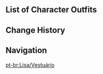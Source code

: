 {{CharacterTabs}}

==List of Character Outfits==
{{Outfits by Category Table|Lisa Outfits|nocharacter=1}}

==Change History==
{{Change History|1.0}}

==Navigation==
{{Character Navbox|link type=outfits}}
[[pt-br:Lisa/Vestuário]]